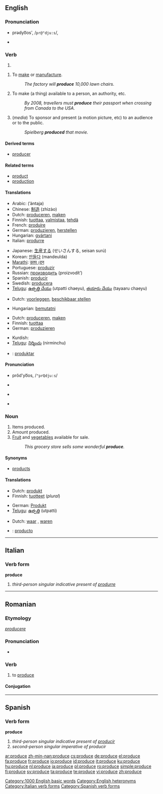 ==English==

{{rank|support|bit|Indian|825|produce|drawn|field|street}}

===Pronunciation===
* {{a|RP}} prədyo͞os', /<tt>pr@"dju:s</tt>/, {{IPA|/prəˈdjuːs/}}
* {{audio|en-us-produce-verb.ogg|Audio (US)}}

===Verb===
{{en-verb|produc|es}}

# {{defn|English}}

# {{transitive}} To [[make]] or [[manufacture]].
#: ''The factory will '''produce''' 10,000 lawn chairs.''
# {{transitive}} To make (a thing) available to a person, an authority, etc.
#: ''By 2008, travellers must '''produce''' their passport when crossing from Canada to the USA.''
# {{transitive}} (''media'') To sponsor and present (a motion picture, etc) to an audience or to the public.
#: ''Spielberg '''produced''' that movie.''

====Derived terms====
* [[producer]]

====Related terms====
* [[product]]
* [[production]]

====Translations====

{{trans-top|make or manufacture}}
* Arabic: {{Arab|[[انتج]]}} (’ántaja)
* Chinese: [[制造]] (zhìzào)
* Dutch: [[produceren]], [[maken]]
* Finnish: [[tuottaa]], [[valmistaa]], [[tehdä]]
* French: [[produire]]
* German: [[produzieren]], [[herstellen]]
* Hungarian: [[gyártani]]
* Italian: [[produrre]]
{{trans-mid}}
* Japanese: [[生産]]する (せいさんする, seisan surú)
* Korean: [[만들다]] (mandeulda)
* [[Marathi]]: [[उतप।दन]]
* Portuguese: [[produzir]]
* Russian: [[производить]] (proizvodít’)
* Spanish: [[producir]]
* Swedish: [[producera]]
* [[Telugu]]: [[ఉత్పత్తి చేయు]] (utpatti chaeyu), [[తయారు చేయు]] (tayaaru chaeyu)
{{trans-bottom}}

{{trans-top|make available to}}
* Dutch: [[voorleggen]], [[beschikbaar stellen]]
{{trans-mid}}
* Hungarian: [[bemutatni]]
{{trans-bottom}}

{{trans-top|sponsor and present (a motion picture, etc)}}
* Dutch: [[produceren]], [[maken]]
* Finnish: [[tuottaa]]
* German: [[produzieren]]
{{trans-mid}}
* Kurdish: {{KUchar|[[ده‌رهێنان]]}}
* [[Telugu]]: [[నిర్మించు]] (nirminchu)
{{trans-bottom}}

{{checktrans}}
* {{ttbc|Ido}}: [[produktar]]

====Pronunciation====
* {{a|RP}} prŏd'yo͞os, /<tt>"prQdju:s</tt>/
* {{IPA|/ˈprɒdjuːs/}}
* {{a|US}} {{IPA|/ˈpɹoʊ.djuːs/}}
* {{audio|en-us-produce-noun.ogg|Audio (US)}}
{{rfc|I don't believe that "j" enters into usual US pronunciation, verb or noun}}

===Noun===
{{en-noun|-}}

# Items produced.
# Amount produced.
# [[fruit|Fruit]] and [[vegetable]]s available for sale.
#: ''This grocery store sells some wonderful '''produce'''.''

====Synonyms====
* {{sense|items produced}} [[product]]s

====Translations====
{{trans-top|items produced}}
* Dutch: [[produkt]] {{n}}
* Finnish: [[tuotteet]] (''plural'')
{{trans-mid}}
* German: [[Produkt]] {{n}}
* [[Telugu]]: [[ఉత్పత్తి]] (utpatti)
{{trans-bottom}}

{{trans-top|fruit and vegetables for sale}}
* Dutch: [[waar]] {{f}}, [[waren]] {{f|p}}
{{trans-mid}}
{{trans-bottom}}

{{checktrans-top}}
* {{ttbc|Spanish}}: [[producto]]
{{trans-bottom}}
[[Category:1000 English basic words]]
[[Category:English heteronyms]]

----

==Italian==

===Verb form===
'''produce'''

# ''third-person singular indicative present of [[produrre]]''

[[Category:Italian verb forms]]

----

==Romanian==

===Etymology===
{{L.|ro}} ''[[producere]]''

===Pronunciation===
* {{IPA|[pro'du.ʧe]|lang=ro}}

===Verb===
{{ro-verb|3}}

# {{transitive}} to [[#English|produce]]

====Conjugation====
{{ro-conj-duce|pro}}

----

==Spanish==

===Verb form===
'''produce'''

# ''third-person singular indicative present of [[producir]]''
# ''second-person singular imperative of producir''

[[Category:Spanish verb forms]]

[[ar:produce]]
[[zh-min-nan:produce]]
[[cs:produce]]
[[de:produce]]
[[el:produce]]
[[fa:produce]]
[[fr:produce]]
[[io:produce]]
[[id:produce]]
[[it:produce]]
[[ku:produce]]
[[hu:produce]]
[[nl:produce]]
[[ja:produce]]
[[pl:produce]]
[[ro:produce]]
[[simple:produce]]
[[fi:produce]]
[[sv:produce]]
[[ta:produce]]
[[te:produce]]
[[vi:produce]]
[[zh:produce]]